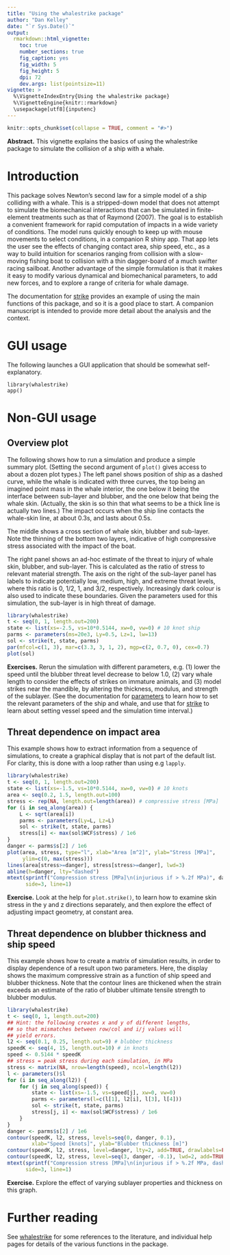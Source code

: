 ```yaml
---
title: "Using the whalestrike package"
author: "Dan Kelley"
date: "`r Sys.Date()`"
output:
  rmarkdown::html_vignette:
    toc: true
    number_sections: true
    fig_caption: yes
    fig_width: 5
    fig_height: 5
    dpi: 72
    dev.args: list(pointsize=11)
vignette: >
  %\VignetteIndexEntry{Using the whalestrike package}
  %\VignetteEngine{knitr::rmarkdown}
  \usepackage[utf8]{inputenc}
---
```


<!-- HOW TO BUILD THE VIGNETTE. -->
<!-- 1. edit this file in vignettes/whalestrike.Rmd -->
<!-- 2. run devtools::build_vignettes() -->
<!-- 3. build the package -->


```r
knitr::opts_chunk$set(collapse = TRUE, comment = "#>")
```

**Abstract.** This vignette explains the basics of using the whalestrike
package to simulate the collision of a ship with a whale.

# Introduction

This package solves Newton's second law for a simple model of a ship colliding
with a whale. This is a stripped-down model that does not attempt to simulate
the biomechanical interactions that can be simulated in finite-element
treatments such as that of Raymond (2007).  The goal is to establish a
convenient framework for rapid computation of impacts in a wide variety of
conditions. The model runs quickly enough to keep up with mouse movements to
select conditions, in a companion R shiny app. That app lets the user see the
effects of changing contact area, ship speed, etc., as a way to build intuition
for scenarios ranging from collision with a slow-moving fishing boat to
collision with a thin dagger-board of a much swifter racing sailboat. Another
advantage of the simple formulation is that it makes it easy to modify various
dynamical and biomechanical parameters, to add new forces, and to explore a
range of criteria for whale damage.

The documentation for [strike](../help/strike) provides an example of using the
main functions of this package, and so it is a good place to start. A companion
manuscript is intended to provide more detail about the analysis and the
context.

# GUI usage

The following launches a GUI application that should be somewhat self-explanatory.
```
library(whalestrike)
app()
```

# Non-GUI usage

## Overview plot

The following shows how to run a simulation and produce a simple summary plot.
(Setting the second argument of `plot()` gives access to about a dozen plot
types.) The left panel shows position of ship as a dashed curve, while the
whale is indicated with three curves, the top being an imagined point mass in
the whale interior, the one below it being the interface between sub-layer and
blubber, and the one below that being the whale skin. (Actually, the skin is so
thin that what seems to be a thick line is actually two lines.) The impact
occurs when the ship line contacts the whale-skin line, at about 0.3s, and
lasts about 0.5s.

The middle shows a cross section of whale skin, blubber and sub-layer. Note the
thinning of the bottom two layers, indicative of high compressive stress
associated with the impact of the boat.

The right panel shows an ad-hoc estimate of the threat to injury of whale skin,
blubber, and sub-layer.  This is calculated as the ratio of stress to relevant
material strength.  The axis on the right of the sub-layer panel has labels to
indicate potentially low, medium, high, and extreme threat levels, where this
ratio is 0, 1/2, 1, and 3/2, respectively.  Increasingly dark colour is also
used to indicate these boundaries. Given the parameters used for this
simulation, the sub-layer is in high threat of damage.

```r
library(whalestrike)
t <- seq(0, 1, length.out=200)
state <- list(xs=-2.5, vs=10*0.5144, xw=0, vw=0) # 10 knot ship
parms <- parameters(ms=20e3, Ly=0.5, Lz=1, lw=13)
sol <- strike(t, state, parms)
par(mfcol=c(1, 3), mar=c(3.3, 3, 1, 2), mgp=c(2, 0.7, 0), cex=0.7)
plot(sol)
```

**Exercises.** Rerun the simulation with different parameters, e.g. (1) lower
the speed until the blubber threat level decrease to below 1.0, (2) vary whale
length to consider the effects of strikes on immature animals, and (3) model
strikes near the mandible, by altering the thickness, modulus, and strength of
the sublayer. (See the documentation for [parameters](../help/parameters) to
learn how to set the relevant parameters of the ship and whale, and use that
for [strike](../help/strike) to learn about setting vessel speed and the
simulation time interval.)


## Threat dependence on impact area

This example shows how to extract information from a sequence of simulations,
to create a graphical display that is not part of the default list. For
clarity, this is done with a loop rather than using e.g `lapply`.
```r
library(whalestrike)
t <- seq(0, 1, length.out=200)
state <- list(xs=-1.5, vs=10*0.5144, xw=0, vw=0) # 10 knots
area <- seq(0.2, 1.5, length.out=100)
stress <- rep(NA, length.out=length(area)) # compressive stress [MPa]
for (i in seq_along(area)) {
    L <- sqrt(area[i])
    parms <- parameters(Ly=L, Lz=L)
    sol <- strike(t, state, parms)
    stress[i] <- max(sol$WCF$stress) / 1e6
}
danger <- parms$s[2] / 1e6
plot(area, stress, type="l", xlab="Area [m^2]", ylab="Stress [MPa]",
     ylim=c(0, max(stress)))
lines(area[stress>=danger], stress[stress>=danger], lwd=3)
abline(h=danger, lty="dashed")
mtext(sprintf("Compression stress [MPa]\n(injurious if > %.2f MPa)", danger),
      side=3, line=1)
```

**Exercise.** Look at the help for `plot.strike()`, to learn how to examine
skin stress in the y and z directions separately, and then explore the effect
of adjusting impact geometry, at constant area.

## Threat dependence on blubber thickness and ship speed

This example shows how to create a matrix of simulation results, in order to
display dependence of a result upon two parameters. Here, the display shows the
maximum compressive strain as a function of ship speed and blubber thickness.
Note that the contour lines are thickened when the strain exceeds an estimate
of the ratio of blubber ultimate tensile strength to blubber modulus.

```r
library(whalestrike)
t <- seq(0, 1, length.out=200)
## Hint: the following creates x and y of different lengths,
## so that mismatches between row/col and i/j values will
## yield errors.
l2 <- seq(0.1, 0.25, length.out=9) # blubber thickness
speedK <- seq(4, 15, length.out=10) # in knots
speed <- 0.5144 * speedK
## stress = peak stress during each simulation, in MPa
stress <- matrix(NA, nrow=length(speed), ncol=length(l2))
l <- parameters()$l
for (i in seq_along(l2)) {
    for (j in seq_along(speed)) {
        state <- list(xs=-1.5, vs=speed[j], xw=0, vw=0)
        parms <- parameters(l=c(l[1], l2[i], l[3], l[4]))
        sol <- strike(t, state, parms)
        stress[j, i] <- max(sol$WCF$stress) / 1e6
    }
}
danger <- parms$s[2] / 1e6
contour(speedK, l2, stress, levels=seq(0, danger, 0.1),
        xlab="Speed [knots]", ylab="Blubber thickness [m]")
contour(speedK, l2, stress, level=danger, lty=2, add=TRUE, drawlabels=FALSE)
contour(speedK, l2, stress, level=seq(3, danger, -0.1), lwd=2, add=TRUE)
mtext(sprintf("Compression stress [MPa]\n(injurious if > %.2f MPa, dashed contour)", danger),
      side=3, line=1)
```

**Exercise.** Explore the effect of varying sublayer properties and thickness
on this graph.


# Further reading

See [whalestrike](../help/whalestrike) for some references to the literature, and
individual help pages for details of the various functions in the package.

